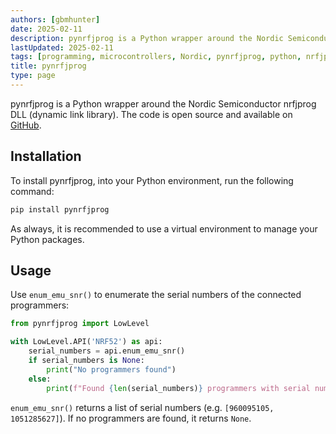 ```yaml
---
authors: [gbmhunter]
date: 2025-02-11
description: pynrfjprog is a Python wrapper around the Nordic Semiconductor nrfjprog DLL (dynamic link library).
lastUpdated: 2025-02-11
tags: [programming, microcontrollers, Nordic, pynrfjprog, python, nrfjprog]
title: pynrfjprog
type: page
---
```


pynrfjprog is a Python wrapper around the Nordic Semiconductor nrfjprog DLL (dynamic link library). The code is open source and available on [GitHub](https://github.com/NordicSemiconductor/pynrfjprog).

## Installation

To install pynrfjprog, into your Python environment, run the following command:

```bash
pip install pynrfjprog
```

As always, it is recommended to use a virtual environment to manage your Python packages.

## Usage

Use `enum_emu_snr()` to enumerate the serial numbers of the connected programmers:

```python
from pynrfjprog import LowLevel

with LowLevel.API('NRF52') as api:
    serial_numbers = api.enum_emu_snr()
    if serial_numbers is None:
        print("No programmers found")
    else:
        print(f"Found {len(serial_numbers)} programmers with serial numbers: {serial_numbers}")
```

`enum_emu_snr()` returns a list of serial numbers (e.g. `[960095105, 1051285627]`). If no programmers are found, it returns `None`.
